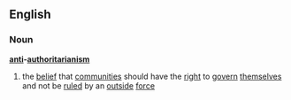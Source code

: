 ==English==
===Noun===
{{wikipedia}}
'''[[anti]]-[[authoritarianism]]'''
#the [[belief]] that [[communities]] should have the [[right]] to [[govern]] [[themselves]] and not be [[ruled]] by an [[outside]] [[force]]